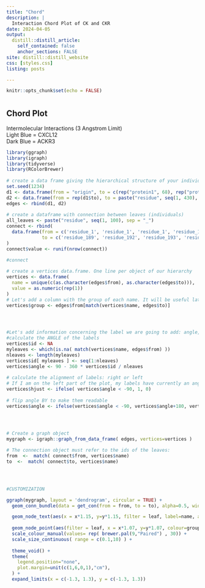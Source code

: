 ```yaml
---
title: "Chord"
description: |
  Interaction Chord Plot of CK and CKR
date: 2024-04-05
output:
  distill::distill_article:
    self_contained: false
    anchor_sections: FALSE
site: distill::distill_website
css: [styles.css]
listing: posts

---
```

```r
knitr::opts_chunk$set(echo = FALSE)
```

#
## Chord Plot

Intermolecular Interactions (3 Angstrom Limit) \
Light Blue = CXCL12 \
Dark Blue = ACKR3 \


```r

library(ggraph)
library(igraph)
library(tidyverse)
library(RColorBrewer)
 
# create a data frame giving the hierarchical structure of your individuals
set.seed(1234)
d1 <- data.frame(from = "origin", to = c(rep("protein1", 68), rep("protein2", 362)))
d2 <- data.frame(from = rep(d1$to), to = paste("residue", seq(1, 430), sep = "_"))
edges <- rbind(d1, d2)
 
# create a dataframe with connection between leaves (individuals)
all_leaves <- paste("residue", seq(1, 100), sep = "_")
connect <- rbind(
  data.frame(from = c('residue_1', 'residue_1', 'residue_1', 'residue_1', 'residue_1', 'residue_1', 'residue_1', 'residue_1', 'residue_1', 'residue_2', 'residue_2', 'residue_2', 'residue_2', 'residue_3', 'residue_3', 'residue_3', 'residue_3', 'residue_4', 'residue_4', 'residue_4', 'residue_5', 'residue_5', 'residue_5', 'residue_5', 'residue_7', 'residue_7', 'residue_7', 'residue_8', 'residue_8', 'residue_8', 'residue_8', 'residue_8', 'residue_12', 'residue_12', 'residue_12', 'residue_13', 'residue_13', 'residue_13', 'residue_15', 'residue_23', 'residue_24', 'residue_24', 'residue_24', 'residue_24', 'residue_25', 'residue_25', 'residue_25', 'residue_26', 'residue_26', 'residue_26', 'residue_26', 'residue_27', 'residue_28', 'residue_28', 'residue_28', 'residue_28', 'residue_29', 'residue_29', 'residue_30', 'residue_30', 'residue_30', 'residue_30', 'residue_30', 'residue_31', 'residue_32', 'residue_32', 'residue_32', 'residue_32', 'residue_35', 'residue_36', 'residue_43', 'residue_48', 'residue_49', 'residue_50', 'residue_57', 'residue_61', 'residue_61', 'residue_61', 'residue_62', 'residue_64', 'residue_65', 'residue_65', 'residue_65', 'residue_66', 'residue_66', 'residue_67', 'residue_67', 'residue_67'), 
             to = c('residue_189', 'residue_192', 'residue_193', 'residue_247', 'residue_251', 'residue_266', 'residue_268', 'residue_280', 'residue_281', 'residue_168', 'residue_189', 'residue_192', 'residue_336', 'residue_281', 'residue_336', 'residue_340', 'residue_365', 'residue_365', 'residue_366', 'residue_369', 'residue_168', 'residue_171', 'residue_178', 'residue_189', 'residue_76', 'residue_263', 'residue_265', 'residue_343', 'residue_358', 'residue_361', 'residue_362', 'residue_365', 'residue_343', 'residue_346', 'residue_347', 'residue_273', 'residue_274', 'residue_277', 'residue_274', 'residue_95', 'residue_93', 'residue_94', 'residue_95', 'residue_96', 'residue_95', 'residue_96', 'residue_98', 'residue_95', 'residue_96', 'residue_97', 'residue_98', 'residue_98', 'residue_97', 'residue_98', 'residue_99', 'residue_100', 'residue_100', 'residue_353', 'residue_79', 'residue_82', 'residue_100', 'residue_101', 'residue_102', 'residue_102', 'residue_79', 'residue_101', 'residue_102', 'residue_104', 'residue_76', 'residue_82', 'residue_93', 'residue_349', 'residue_349', 'residue_349', 'residue_95', 'residue_85', 'residue_95', 'residue_97', 'residue_82', 'residue_85', 'residue_82', 'residue_83', 'residue_85', 'residue_81', 'residue_82', 'residue_81', 'residue_82', 'residue_83'))
)
connect$value <- runif(nrow(connect))
 
#connect

# create a vertices data.frame. One line per object of our hierarchy
vertices <- data.frame(
  name = unique(c(as.character(edges$from), as.character(edges$to))),
  value = as.numeric(rep(1))
)
# Let's add a column with the group of each name. It will be useful later to color points
vertices$group <- edges$from[match(vertices$name, edges$to)]




#Let's add information concerning the label we are going to add: angle, horizontal adjustement and potential flip
#calculate the ANGLE of the labels
vertices$id <- NA
myleaves <- which(is.na( match(vertices$name, edges$from) ))
nleaves <- length(myleaves)
vertices$id[ myleaves ] <- seq(1:nleaves)
vertices$angle <- 90 - 360 * vertices$id / nleaves
 
# calculate the alignment of labels: right or left
# If I am on the left part of the plot, my labels have currently an angle < -90
vertices$hjust <- ifelse( vertices$angle < -90, 1, 0)
 
# flip angle BY to make them readable
vertices$angle <- ifelse(vertices$angle < -90, vertices$angle+180, vertices$angle)




# Create a graph object
mygraph <- igraph::graph_from_data_frame( edges, vertices=vertices )
 
# The connection object must refer to the ids of the leaves:
from  <-  match( connect$from, vertices$name)
to  <-  match( connect$to, vertices$name)
 



#CUSTOMIZATION

ggraph(mygraph, layout = 'dendrogram', circular = TRUE) + 
  geom_conn_bundle(data = get_con(from = from, to = to), alpha=0.5, width=1, aes(colour=..index..)) +

  geom_node_text(aes(x = x*1.15, y=y*1.15, filter = leaf, label=name, angle = angle, hjust=hjust, colour=group), size=2, alpha=1) +
  
  geom_node_point(aes(filter = leaf, x = x*1.07, y=y*1.07, colour=group, size=value, alpha=0.2)) +
  scale_colour_manual(values= rep( brewer.pal(9,"Paired") , 30)) +
  scale_size_continuous( range = c(0.1,10) ) +
  
  theme_void() +
  theme(
    legend.position="none",
    plot.margin=unit(c(1,6,0,1),"cm"),
  ) +
  expand_limits(x = c(-1.3, 1.3), y = c(-1.3, 1.3))


  
```
